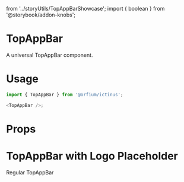   from '../storyUtils/TopAppBarShowcase'; import { boolean } from '@storybook/addon-knobs';

<Meta title="Design System/TopAppBar" component={TopAppBar} />

# TopAppBar

A universal TopAppBar component.

# Usage

```js
import { TopAppBar } from '@orfium/ictinus';

<TopAppBar />;
```

# Props

<Props of={TopAppBar} />

# TopAppBar with Logo Placeholder

Regular TopAppBar

<Preview>
  <Story name="Top App Bar">
    <div style={{padding: 10}}>
      <TopAppBarShowcase provideSearchHandler={boolean('providerSearchHandler', false)} withAdditionalTools={boolean('withAdditionalTools', false)} withLogo={boolean('withLogo', false)} />
    </div>
  </Story>
</Preview>


